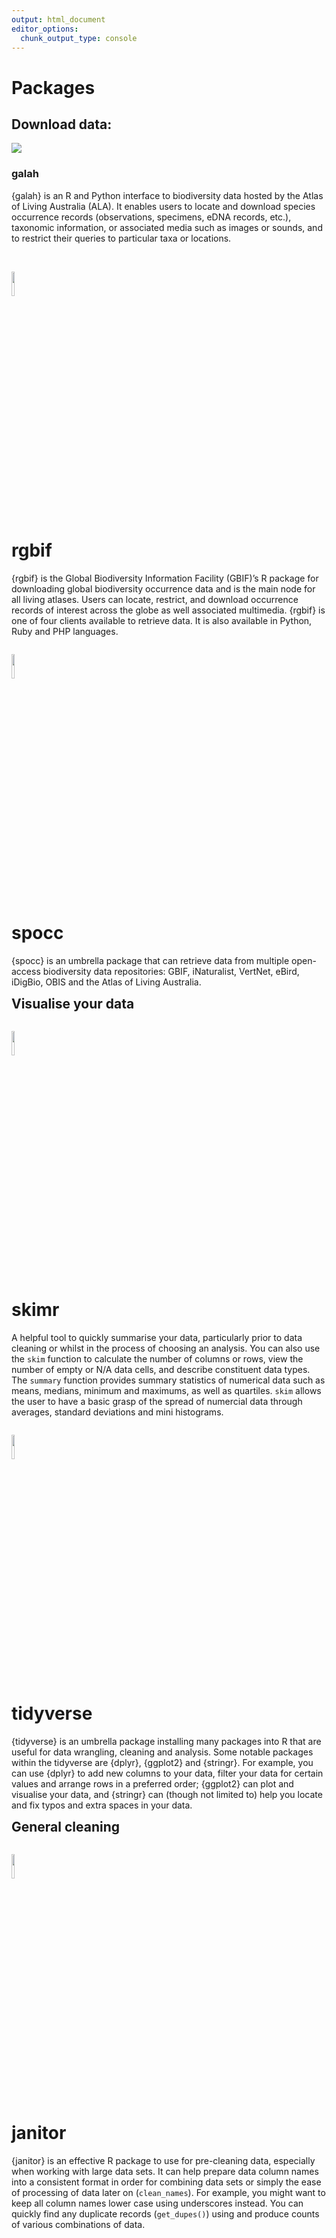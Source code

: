 ```yaml
---
output: html_document
editor_options: 
  chunk_output_type: console
---
```


# Packages

## Download data:

:::: {layout="[40,60]"}
:::{#first-column}
<a href="https://galah.ala.org.au">
![](images/hex/galah_logo.png)
</a>

:::
:::{#second-column}
### galah

{galah} is an R and Python interface to biodiversity data hosted by the Atlas of Living Australia (ALA). It enables users to locate and download species occurrence records (observations, specimens, eDNA records, etc.), taxonomic information, or associated media such as images or sounds, and to restrict their queries to particular taxa or locations.<br> <br>
:::
::::




:::{.column-page layout="[1,1]" style="float:left;margin-left: auto;"}

<a href="https://www.gbif.org/tool/81747/rgbif">
![](images/hex/rgbif_logo.png){style="width:10%;"}
</a>

# rgbif

{rgbif} is the Global Biodiversity Information Facility (GBIF)'s R package for downloading global biodiversity occurrence data and is the main node for all living atlases. Users can locate, restrict, and download occurrence records of interest across the globe as well associated multimedia. {rgbif} is one of four clients available to retrieve data. It is also available in Python, Ruby and PHP languages. 


:::

:::{.column-page layout="[1,1]" style="float:left;margin-left: auto;"}

</a href="https://docs.ropensci.org/spocc/">
![](images/hex/spocc_logo.png){style="width:10%;"}


# spocc

{spocc} is an umbrella package that can retrieve data from multiple open-access biodiversity data repositories: GBIF, iNaturalist, VertNet, eBird, iDigBio, OBIS and the Atlas of Living Australia. 

:::

## Visualise your data

:::{.column-page layout="[1,1]" style="float:left;margin-left: auto;"}

</a href="https://docs.ropensci.org/skimr/reference/skim.html">
![](images/hex/skimr_logo.png){style="width:10%;"}

# skimr

A helpful tool to quickly summarise your data, particularly prior to data cleaning or whilst in the process of choosing an analysis. You can also use the `skim` function to calculate the number of columns or rows, view the number of empty or N/A data cells, and describe constituent data types. The `summary` function provides summary statistics of numerical data such as means, medians, minimum and maximums, as well as quartiles. `skim` allows the user to have a basic grasp of the spread of numercial data through averages, standard deviations and mini histograms. 


:::

:::{.column-page layout="[1,1]" style="float:left;margin-left: auto;"}

</a href="https://www.tidyverse.org">
![](images/hex/tidyverse_logo.png){style="width:10%;"}

# tidyverse

{tidyverse} is an umbrella package installing many packages into R that are useful for data wrangling, cleaning and analysis. Some notable packages within the tidyverse are {dplyr}, {ggplot2} and {stringr}. For example, you can use {dplyr} to add new columns to your data, filter your data for certain values and arrange rows in a preferred order; {ggplot2} can plot and visualise your data, and {stringr} can (though not limited to) help you locate and fix typos and extra spaces in your data.


:::

## General cleaning 

:::{.column-page layout="[1,1]" style="float:left;margin-left: auto;"}

</a href="https://github.com/sfirke/janitor">
![](images/hex/janitor_logo.png){style="width:10%;"}

# janitor

{janitor} is an effective R package to use for pre-cleaning data, especially when working with large data sets. It can help prepare data column names into a consistent format in order for combining data sets or simply the ease of processing of data later on (`clean_names`). For example, you might want to keep all column names lower case using underscores instead. You can quickly find any duplicate records (`get_dupes()`) using and produce counts of various combinations of data. 

:::








